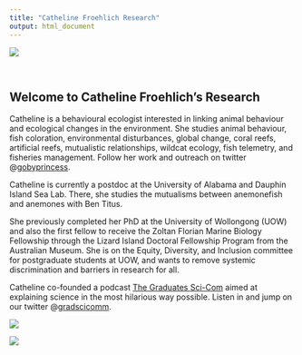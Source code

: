 ```yaml
---
title: "Catheline Froehlich Research"
output: html_document
---
```


![](images/banner.jpg)
<style type="text/css">
.title {
  display: none;
}

#getting-started img {
  margin-right: 10px;
}

</style>

<div class="row" style="padding-top: 30px;">
<div class="col-sm-6">

# **Welcome to Catheline Froehlich's Research**

Catheline is a behavioural ecologist interested in linking animal behaviour and ecological changes in the environment. She studies animal behaviour, fish coloration, environmental disturbances, global change, coral reefs, artificial reefs, mutualistic relationships, wildcat ecology, fish telemetry, and fisheries management. Follow her work and outreach on twitter @[gobyprincess](https://twitter.com/gobyprincess).

Catheline is currently a postdoc at the University of Alabama and Dauphin Island Sea Lab. There, she studies the mutualisms between anemonefish and anemones with Ben Titus.

She previously completed her PhD at the University of Wollongong (UOW) and also the first fellow to receive the Zoltan Florian Marine Biology Fellowship through the Lizard Island Doctoral Fellowship Program from the Australian Museum. She is on the Equity, Diversity, and Inclusion committee for postgraduate students at UOW, and wants to remove systemic discrimination and barriers in research for all.


Catheline co-founded a podcast [The Graduates Sci-Com](https://open.spotify.com/show/7nwpzT5IpeH6cNgyJHaGVB?si=-WoJfjbJRHOnp4oTdoqL6w&nd=1) aimed at explaining science in the most hilarious way possible. Listen in and jump on our twitter @[gradscicomm](https://twitter.com/gradscicomm).

</div>
<div class="col-sm-6">


![](images/23012020P1230143-rotated.jpg)
</a>
</div>

![](images/IntroPageSlide.jpg)